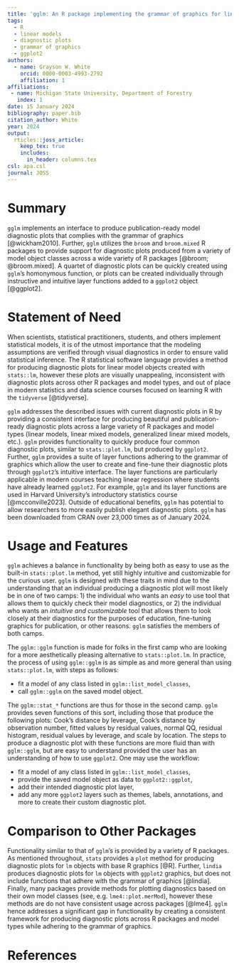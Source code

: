 ```yaml
---
title: 'gglm: An R package implementing the grammar of graphics for linear model diagnostic plots'
tags:
  - R
  - linear models
  - diagnostic plots
  - grammar of graphics
  - ggplot2
authors:
  - name: Grayson W. White
    orcid: 0000-0003-4993-2792
    affiliation: 1
affiliations:
 - name: Michigan State University, Department of Forestry
   index: 1
date: 15 January 2024
bibliography: paper.bib
citation_author: White
year: 2024
output: 
  rticles::joss_article:
    keep_tex: true
    includes:
      in_header: columns.tex
csl: apa.csl
journal: JOSS
---
```


# Summary

`gglm` implements an interface to produce publication-ready model
diagnostic plots that complies with the grammar of graphics
[@wickham2010]. Further, `gglm` utilizes the `broom` and `broom.mixed` R
packages to provide support for diagnostic plots produced from a variety
of model object classes across a wide variety of R packages [@broom;
@broom.mixed]. A quartet of diagnostic plots can be quickly created
using `gglm`'s homonymous function, or plots can be created individually
through instructive and intuitive layer functions added to a `ggplot2`
object [@ggplot2].

# Statement of Need

When scientists, statistical practitioners, students, and others
implement statistical models, it is of the utmost importance that the
modeling assumptions are verified through visual diagnostics in order to
ensure valid statistical inference. The R statistical software language
provides a method for producing diagnostic plots for linear model
objects created with `stats::lm`, however these plots are visually
unappealing, inconsistent with diagnostic plots across other R packages
and model types, and out of place in modern statistics and data science
courses focused on learning R with the `tidyverse` [@tidyverse].

`gglm` addresses the described issues with current diagnostic plots in R
by providing a consistent interface for producing beautiful and
publication-ready diagnostic plots across a large variety of R packages
and model types (linear models, linear mixed models, generalized linear
mixed models, etc.). `gglm` provides functionality to quickly produce
four common diagnostic plots, similar to `stats::plot.lm`, but produced
by `ggplot2`. Further, `gglm` provides a suite of layer functions
adhering to the grammar of graphics which allow the user to create and
fine-tune their diagnostic plots through `ggplot2`'s intuitive
interface. The layer functions are particularly applicable in modern
courses teaching linear regression where students have already learned
`ggplot2`. For example, `gglm` and its layer functions are used in
Harvard University's introductory statistics course [@mcconville2023].
Outside of educational benefits, `gglm` has potential to allow
researchers to more easily publish elegant diagnostic plots. `gglm` has
been downloaded from CRAN over 23,000 times as of January 2024.

# Usage and Features

`gglm` achieves a balance in functionality by being both as easy to use
as the built-in `stats::plot.lm` method, yet still highly intuitive and
customizable for the curious user. `gglm` is designed with these traits
in mind due to the understanding that an individual producing a
diagnostic plot will most likely be in one of two camps: 1) the
individual who wants an *easy* to use tool that allows them to quickly
check their model diagnostics, or 2) the individual who wants an
*intuitive and customizable* tool that allows them to look closely at
their diagnostics for the purposes of education, fine-tuning graphics
for publication, or other reasons. `gglm` satisfies the members of both
camps.

The `gglm::gglm` function is made for folks in the first camp who are
looking for a more aesthetically pleasing alternative to
`stats::plot.lm`. In practice, the process of using `gglm::gglm` is as
simple as and more general than using `stats::plot.lm`, with steps as
follows:

-   fit a model of any class listed in `gglm::list_model_classes`,
-   call `gglm::gglm` on the saved model object.

The `gglm::stat_*` functions are thus for those in the second camp.
`gglm` provides seven functions of this sort, including those that
produce the following plots: Cook's distance by leverage, Cook's
distance by observation number, fitted values by residual values, normal
QQ, residual histogram, residual values by leverage, and scale by
location. The steps to produce a diagnostic plot with these functions
are more fluid than with `gglm::gglm`, but are easy to understand
provided the user has an understanding of how to use `ggplot2`. One may
use the workflow:

-   fit a model of any class listed in `gglm::list_model_classes`,
-   provide the saved model object as data to `ggplot2::ggplot`,
-   add their intended diagnostic plot layer,
-   add any more `ggplot2` layers such as themes, labels, annotations,
    and more to create their custom diagnostic plot.

# Comparison to Other Packages

Functionality similar to that of `gglm`'s is provided by a variety of R
packages. As mentioned throughout, `stats` provides a `plot` method for
producing diagnostic plots for `lm` objects with base R graphics [@R].
Further, `lindia` produces diagnostic plots for `lm` objects with
`ggplot2` graphics, but does not include functions that adhere with the
grammar of graphics [@lindia]. Finally, many packages provide methods
for plotting diagnostics based on their own model classes (see, e.g.
`lme4::plot.merMod`), however these methods are do not have consistent
usage across packages [@lme4]. `gglm` hence addresses a significant gap
in functionality by creating a consistent framework for producing
diagnostic plots across R packages and model types while adhering to the
grammar of graphics.

# References
